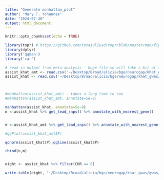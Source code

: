 ```yaml
---
title: "Generate manhattan_plot"
author: "Mary T. Yohannes"
date: "2024-07-30"
output: html_document
---
```


```r
knitr::opts_chunk$set(echo = TRUE)
```

```r
library(topr) # https://github.com/totajuliusd/topr/blob/master/man/figures/manhattan_wide_1080_high.gif
library(dplyr)
library('qqman')
library('car')
```


```r
# read in output from meta-analysis - huge file so will take a bit of time to read file 
assist_khat_amt <- read.csv('~/Desktop/Broad/alicia/bge/neurogap/khat_gwas/gwas/results/saige_assist_khat_amt_LOCO.meta', sep = '\t')
assist_khat <- read.csv('~/Desktop/Broad/alicia/bge/neurogap/khat_gwas/gwas/results/saige_assist_khat_LOCO.meta', sep = '\t')



#manhattan(assist_khat_amt) - takes a long time to run
#manhattan(assist_khat_amt, annotate=5e-8)

manhattan(assist_khat, annotate=5e-8)
n <-assist_khat %>% get_lead_snps() %>% annotate_with_nearest_gene()


m <-assist_khat_amt %>% get_lead_snps() %>% annotate_with_nearest_gene()

#qqPlot(assist_khat_amt$P)

qqnorm(assist_khat$P);qqline(assist_khat$P)

rbind(n,m)


eight <- assist_khat %>% filter(CHR == 8)

write.table(eight, '~/Desktop/Broad/alicia/bge/neurogap/khat_gwas/gwas/results/eight.tsv', sep = '\t', row.names = F, col.names = T)




```





